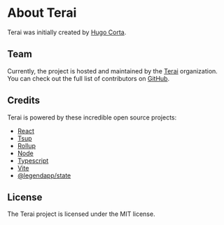# About Terai

Terai was initially created by [Hugo Corta](https://github.com/hugocxl).

## Team

Currently, the project is hosted and maintained by the
[Terai](https://github.com/teraihq) organization. You can check out the full
list of contributors on
[GitHub](https://github.com/teraihq/terai/graphs/contributors).

## Credits

Terai is powered by these incredible open source projects:

- [React](https://github.com/facebook/react)
- [Tsup](https://github.com/apache/incubator-echarts)
- [Rollup](https://rollupjs.org)
- [Node](https://rollupjs.org)
- [Typescript](https://rollupjs.org)
- [Vite](https://rollupjs.org)
- [@legendapp/state](https://rollupjs.org)

## License

The Terai project is licensed under the MIT license.
